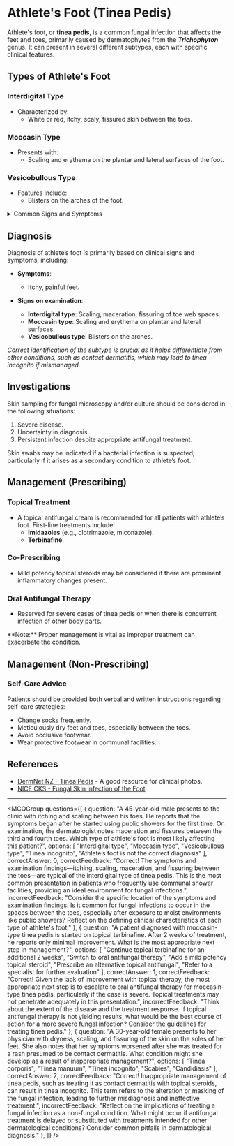 
# Athlete's Foot (Tinea Pedis)

Athlete's foot, or **tinea pedis**, is a common fungal infection that affects the feet and toes, primarily caused by dermatophytes from the **_Trichophyton_** genus. It can present in several different subtypes, each with specific clinical features.

## Types of Athlete's Foot

### **Interdigital Type**
- Characterized by:
  - White or red, itchy, scaly, fissured skin between the toes.
  
### **Moccasin Type**
- Presents with:
  - Scaling and erythema on the plantar and lateral surfaces of the foot.

### **Vesicobullous Type**
- Features include:
  - Blisters on the arches of the foot.

<details>
<summary>Common Signs and Symptoms</summary>

- **Itching**: Often intense.
- **Pain**: Discomfort in affected areas.
- **Scaling**: Dry, flaky skin.
- **Fissuring**: Cracking of the skin, particularly between the toes.

</details>

## Diagnosis

Diagnosis of athlete’s foot is primarily based on clinical signs and symptoms, including:

- **Symptoms**:
  - Itchy, painful feet.
  
- **Signs on examination**:
  - **Interdigital type**: Scaling, maceration, fissuring of toe web spaces.
  - **Moccasin type**: Scaling and erythema on plantar and lateral surfaces.
  - **Vesicobullous type**: Blisters on the arches.

_Correct identification of the subtype is crucial as it helps differentiate from other conditions, such as contact dermatitis, which may lead to _tinea incognito_ if mismanaged._

## Investigations

Skin sampling for fungal microscopy and/or culture should be considered in the following situations:

1. Severe disease.
2. Uncertainty in diagnosis.
3. Persistent infection despite appropriate antifungal treatment.

Skin swabs may be indicated if a bacterial infection is suspected, particularly if it arises as a secondary condition to athlete’s foot.

## Management (Prescribing)

### **Topical Treatment**
- A topical antifungal cream is recommended for all patients with athlete’s foot. First-line treatments include:
  - **Imidazoles** (e.g., clotrimazole, miconazole).
  - **Terbinafine**.

### **Co-Prescribing**
- Mild potency topical steroids may be considered if there are prominent inflammatory changes present.

### **Oral Antifungal Therapy**
- Reserved for severe cases of tinea pedis or when there is concurrent infection of other body parts.

<Callout emoji="💡">
**Note:** Proper management is vital as improper treatment can exacerbate the condition.
</Callout>

## Management (Non-Prescribing)

### **Self-Care Advice**
Patients should be provided both verbal and written instructions regarding self-care strategies:

- Change socks frequently.
- Meticulously dry feet and toes, especially between the toes.
- Avoid occlusive footwear.
- Wear protective footwear in communal facilities.

## References

- [DermNet NZ - Tinea Pedis](https://www.dermnetnz.org/topics/tinea-pedis/) - A good resource for clinical photos.
- [NICE CKS - Fungal Skin Infection of the Foot](https://cks.nice.org.uk/fungal-skin-infection-foot#!topicSummary)

---

<MCQGroup questions={[
  {
    question: "A 45-year-old male presents to the clinic with itching and scaling between his toes. He reports that the symptoms began after he started using public showers for the first time. On examination, the dermatologist notes maceration and fissures between the third and fourth toes. Which type of athlete's foot is most likely affecting this patient?",
    options: [
      "Interdigital type",
      "Moccasin type",
      "Vesicobullous type",
      "Tinea incognito",
      "Athlete’s foot is not the correct diagnosis"
    ],
    correctAnswer: 0,
    correctFeedback: "Correct! The symptoms and examination findings—itching, scaling, maceration, and fissuring between the toes—are typical of the interdigital type of tinea pedis. This is the most common presentation in patients who frequently use communal shower facilities, providing an ideal environment for fungal infections.",
    incorrectFeedback: "Consider the specific location of the symptoms and examination findings. Is it common for fungal infections to occur in the spaces between the toes, especially after exposure to moist environments like public showers? Reflect on the defining clinical characteristics of each type of athlete's foot."
  },
  {
    question: "A patient diagnosed with moccasin-type tinea pedis is started on topical terbinafine. After 2 weeks of treatment, he reports only minimal improvement. What is the most appropriate next step in management?",
    options: [
      "Continue topical terbinafine for an additional 2 weeks",
      "Switch to oral antifungal therapy",
      "Add a mild potency topical steroid",
      "Prescribe an alternative topical antifungal",
      "Refer to a specialist for further evaluation"
    ],
    correctAnswer: 1,
    correctFeedback: "Correct! Given the lack of improvement with topical therapy, the most appropriate next step is to escalate to oral antifungal therapy for moccasin-type tinea pedis, particularly if the case is severe. Topical treatments may not penetrate adequately in this presentation.",
    incorrectFeedback: "Think about the extent of the disease and the treatment response. If topical antifungal therapy is not yielding results, what would be the best course of action for a more severe fungal infection? Consider the guidelines for treating tinea pedis."
  },
  {
    question: "A 30-year-old female presents to her physician with dryness, scaling, and fissuring of the skin on the soles of her feet. She also notes that her symptoms worsened after she was treated for a rash presumed to be contact dermatitis. What condition might she develop as a result of inappropriate management?",
    options: [
      "Tinea corporis",
      "Tinea manuum",
      "Tinea incognito",
      "Scabies",
      "Candidiasis"
    ],
    correctAnswer: 2,
    correctFeedback: "Correct! Inappropriate management of tinea pedis, such as treating it as contact dermatitis with topical steroids, can result in tinea incognito. This term refers to the alteration or masking of the fungal infection, leading to further misdiagnosis and ineffective treatment.",
    incorrectFeedback: "Reflect on the implications of treating a fungal infection as a non-fungal condition. What might occur if antifungal treatment is delayed or substituted with treatments intended for other dermatological conditions? Consider common pitfalls in dermatological diagnosis."
  },
]} />